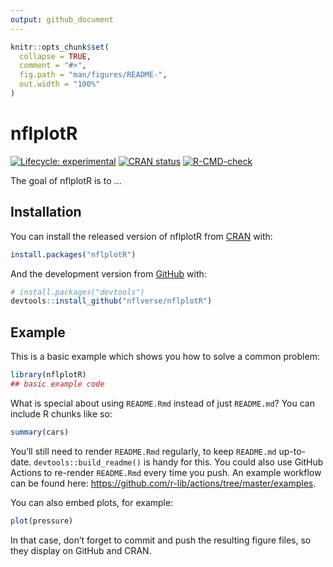 ```yaml
---
output: github_document
---
```


<!-- README.md is generated from README.Rmd. Please edit that file -->

```r
knitr::opts_chunk$set(
  collapse = TRUE,
  comment = "#>",
  fig.path = "man/figures/README-",
  out.width = "100%"
)
```

# nflplotR

<!-- badges: start -->
[![Lifecycle: experimental](https://img.shields.io/badge/lifecycle-experimental-orange.svg)](https://lifecycle.r-lib.org/articles/stages.html#experimental)
[![CRAN status](https://www.r-pkg.org/badges/version/nflplotR)](https://CRAN.R-project.org/package=nflplotR)
[![R-CMD-check](https://github.com/nflverse/nflplotR/workflows/R-CMD-check/badge.svg)](https://github.com/nflverse/nflplotR/actions)
<!-- badges: end -->

The goal of nflplotR is to ...

## Installation

You can install the released version of nflplotR from [CRAN](https://CRAN.R-project.org) with:

``` r
install.packages("nflplotR")
```

And the development version from [GitHub](https://github.com/) with:

``` r
# install.packages("devtools")
devtools::install_github("nflverse/nflplotR")
```
## Example

This is a basic example which shows you how to solve a common problem:

```r
library(nflplotR)
## basic example code
```

What is special about using `README.Rmd` instead of just `README.md`? You can include R chunks like so:

```r
summary(cars)
```

You'll still need to render `README.Rmd` regularly, to keep `README.md` up-to-date. `devtools::build_readme()` is handy for this. You could also use GitHub Actions to re-render `README.Rmd` every time you push. An example workflow can be found here: <https://github.com/r-lib/actions/tree/master/examples>.

You can also embed plots, for example:

```r
plot(pressure)
```

In that case, don't forget to commit and push the resulting figure files, so they display on GitHub and CRAN.
